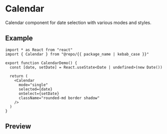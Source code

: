 
<Meta of={Stories} />

# Calendar

Calendar component for date selection with various modes and styles.

## Example

```tsx
import * as React from "react"
import { Calendar } from "@repo/{{ package_name | kebab_case }}"

export function CalendarDemo() {
  const [date, setDate] = React.useState<Date | undefined>(new Date())

  return (
    <Calendar
      mode="single"
      selected={date}
      onSelect={setDate}
      className="rounded-md border shadow"
    />
  )
}
```

## Preview

<Primary />
